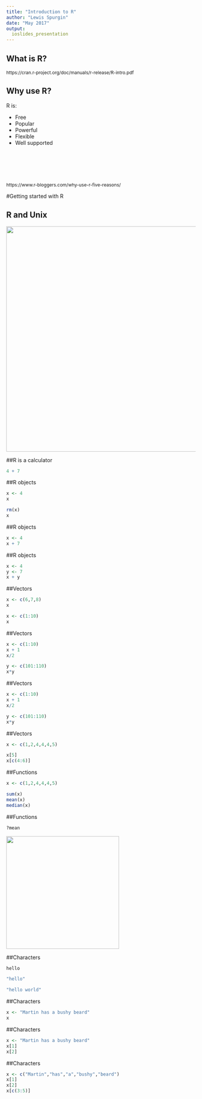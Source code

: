 ```yaml
---
title: "Introduction to R"
author: "Lewis Spurgin"
date: "May 2017"
output: 
  ioslides_presentation
---
```


## What is R?

<div align="center">
<p style="font-size:12px">https://cran.r-project.org/doc/manuals/r-release/R-intro.pdf</p>
</div>

## Why use R?

R is:

- Free
- Popular
- Powerful
- Flexible
- Well supported

<br>
<br>
<br>
<br>

<div align="center">
<p style="font-size:12px">https://www.r-bloggers.com/why-use-r-five-reasons/</p>
</div>





#Getting started with R




## R and Unix

<div align="center">
<img src="Images/R_console.png" width=600>
</div>




##R is a calculator

```R
4 + 7
```





##R objects

```R
x <- 4
x

rm(x)
x

```


##R objects

```R
x <- 4
x + 7

```



##R objects

```R
x <- 4
y <- 7
x + y

```





##Vectors

```R
x <- c(6,7,8)
x

x <- c(1:10)
x

```






##Vectors

```R
x <- c(1:10)
x + 1
x/2

y <- c(101:110)
x*y

```



##Vectors

```R
x <- c(1:10)
x + 1
x/2

y <- c(101:110)
x*y

```






##Vectors

```R
x <- c(1,2,4,4,4,5)

x[5]
x[c(4:6)]

```








##Functions

```R
x <- c(1,2,4,4,4,5)

sum(x)
mean(x)
median(x)


```




##Functions

```R
?mean
```

<div align="center">
<img src="Images/mean_help.png" width=300>
</div>






##Characters

```R
hello
```

```R
"hello"

"hello world"
```






##Characters

```R
x <- "Martin has a bushy beard"
x
```





##Characters

```R
x <- "Martin has a bushy beard"
x[1]
x[2]
```





##Characters

```R
x <- c("Martin","has","a","bushy","beard")
x[1]
x[2]
x[c(3:5)]
```


